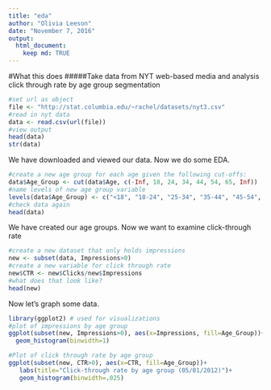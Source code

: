 ```yaml
---
title: "eda"
author: "Olivia Leeson"
date: "November 7, 2016"
output: 
  html_document:
    keep md: TRUE
---
```

#What this does 
#####Take data from NYT web-based media and analysis click through rate by age group segmentation

```r
#set url as object
file <- "http://stat.columbia.edu/~rachel/datasets/nyt3.csv"
#read in nyt data
data <- read.csv(url(file))
#view output
head(data)
str(data)
```

We have downloaded and viewed our data. Now we do some EDA. 

```r
#create a new age group for each age given the following cut-offs: 
data$Age_Group <- cut(data$Age, c(-Inf, 18, 24, 34, 44, 54, 65, Inf))
#name levels of new age group variable
levels(data$Age_Group) <- c("<18", "18-24", "25-34", "35-44", "45-54", "55-64", "65+")
#check data again
head(data)
```

We have created our age groups. Now we want to examine click-through rate

```r
#create a new dataset that only holds impressions
new <- subset(data, Impressions>0)
#create a new variable for click through rate
new$CTR <- new$Clicks/new$Impressions
#what does that look like?
head(new)
```

Now let's graph some data. 

```r
library(ggplot2) # used for visualizations
#plot of impressions by age group
ggplot(subset(new, Impressions>0), aes(x=Impressions, fill=Age_Group))+
  geom_histogram(binwidth=1)

#Plot of click through rate by age group
ggplot(subset(new, CTR>0), aes(x=CTR, fill=Age_Group))+
   labs(title="Click-through rate by age group (05/01/2012)")+
   geom_histogram(binwidth=.025)

```
